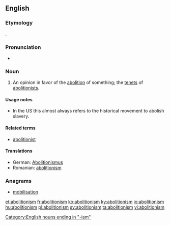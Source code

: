 ==English==
{{wikipedia}}

===Etymology===
{{suffix|abolition|ism}}.

===Pronunciation===
* {{a|US}} {{IPA|/ˌæb.ə.ˈlɪʃ.ə.ˌnɪz.əm/}}

===Noun===
{{en-noun}}

# An opinion in favor of the [[abolition]] of something; the [[tenet]]s of [[abolitionist]]s.

====Usage notes====
* In the US this almost always refers to the historical movement to abolish slavery.

====Related terms====
* [[abolitionist]]

====Translations====
* German: [[Abolitionismus]]
* Romanian: [[aboliționism]]

===Anagrams===
* [[mobilisation#English|mobilisation]]

[[Category:English nouns ending in "-ism"]]

[[et:abolitionism]]
[[fr:abolitionism]]
[[ko:abolitionism]]
[[ky:abolitionism]]
[[io:abolitionism]]
[[hu:abolitionism]]
[[pl:abolitionism]]
[[sv:abolitionism]]
[[ta:abolitionism]]
[[vi:abolitionism]]